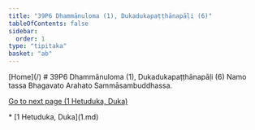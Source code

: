 ```yaml
---
title: "39P6 Dhammānuloma (1), Dukadukapaṭṭhānapāḷi (6)"
tableOfContents: false
sidebar:
  order: 1
type: "tipitaka"
basket: "ab"
---
```



<Paragraph type="center">
[Home](/)
</Paragraph>

<Paragraph type="center">
# 39P6 Dhammānuloma (1), Dukadukapaṭṭhānapāḷi (6)
</Paragraph>

<Paragraph number="1" type="center">
Namo tassa Bhagavato Arahato Sammāsambuddhassa.

[Go to next page (1 Hetuduka, Duka)](1.md)



</Paragraph>

<TableOfContents>
* [1 Hetuduka, Duka](1.md)
</TableOfContents>
